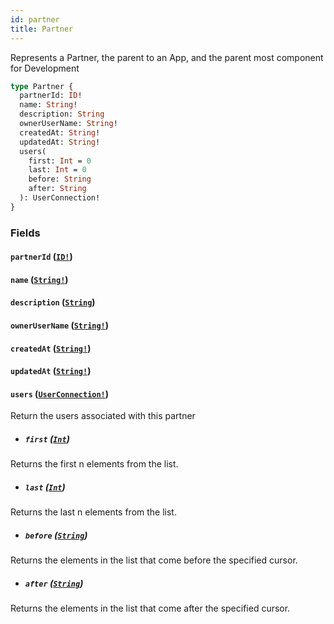 ```yaml
---
id: partner
title: Partner
---
```


Represents a Partner, the parent to an App, and the parent most component for Development

```graphql
type Partner {
  partnerId: ID!
  name: String!
  description: String
  ownerUserName: String!
  createdAt: String!
  updatedAt: String!
  users(
    first: Int = 0
    last: Int = 0
    before: String
    after: String
  ): UserConnection!
}
```

### Fields

#### `partnerId` ([`ID!`](/apis/shared-apis/adminidentity-api/reference/scalars/id))

#### `name` ([`String!`](/apis/shared-apis/adminidentity-api/reference/scalars/string))

#### `description` ([`String`](/apis/shared-apis/adminidentity-api/reference/scalars/string))

#### `ownerUserName` ([`String!`](/apis/shared-apis/adminidentity-api/reference/scalars/string))

#### `createdAt` ([`String!`](/apis/shared-apis/adminidentity-api/reference/scalars/string))

#### `updatedAt` ([`String!`](/apis/shared-apis/adminidentity-api/reference/scalars/string))

#### `users` ([`UserConnection!`](/apis/shared-apis/adminidentity-api/reference/objects/user-connection))

Return the users associated with this partner

- ##### `first` ([`Int`](/apis/shared-apis/adminidentity-api/reference/scalars/int))

Returns the first n elements from the list.

- ##### `last` ([`Int`](/apis/shared-apis/adminidentity-api/reference/scalars/int))

Returns the last n elements from the list.

- ##### `before` ([`String`](/apis/shared-apis/adminidentity-api/reference/scalars/string))

Returns the elements in the list that come before the specified cursor.

- ##### `after` ([`String`](/apis/shared-apis/adminidentity-api/reference/scalars/string))

Returns the elements in the list that come after the specified cursor.
